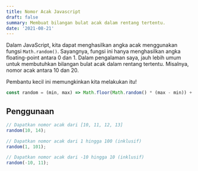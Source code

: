 ```yaml
---
title: Nomor Acak Javascript
draft: false
summary: Membuat bilangan bulat acak dalam rentang tertentu.
date: '2021-08-21'
---
```


Dalam JavaScript, kita dapat menghasilkan angka acak menggunakan fungsi `Math.random()`. Sayangnya, fungsi ini hanya menghasilkan angka floating-point antara 0 dan 1.
Dalam pengalaman saya, jauh lebih umum untuk membutuhkan bilangan bulat acak dalam rentang tertentu. Misalnya, nomor acak antara 10 dan 20.

Pembantu kecil ini memungkinkan kita melakukan itu!

```js:number.js showLineNumbers
const random = (min, max) => Math.floor(Math.random() * (max - min)) + min;
```

## Penggunaan

```js:number.js showLineNumbers {2,5,8}
// Dapatkan nomor acak dari [10, 11, 12, 13]
random(10, 14);

// Dapatkan nomor acak dari 1 hingga 100 (inklusif)
random(1, 101);

// Dapatkan nomor acak dari -10 hingga 10 (inklusif)
random(-10, 11);
```

